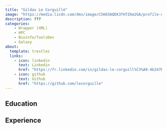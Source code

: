 ---
title: "Gildas Le Corguillé"
image: "https://media.licdn.com/dms/image/C5603AQEK3fH7Zkm2GA/profile-displayphoto-shrink_200_200-alternative/0/1529329339807?e=2147483647&v=beta&t=uizCs9qTJCyi9loJBDKLNP846hGfPJez2LKSDF_3TnA"
description: ???
categories: 
    - Wrapper (XML)
    - HPC
    - Bioinfo/ToolsDev
    - Galaxy
about:
  template: trestles
  links: 
    - icon: linkedin
      text: Linkedin
      href: "https://fr.linkedin.com/in/gildas-le-corguill%C3%A9-4b247b38"
    - icon: github
      text: Github
      href: "https://github.com/lecorguille"
---

## Education

## Experience
